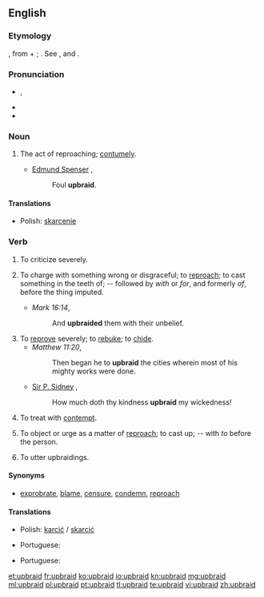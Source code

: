 {{was wotd|2007|March|7}}
==English==

===Etymology===
{{etyl|ang}} {{term|upbreiden|lang=ang}}, from {{term|upp||up|lang=ang}} + {{term|bregdan||to draw, twist, weave; the kindred|lang=ang}}; {{etyl|is}} {{term|bregða||to draw, brandish, braid, deviate from, change, break off, upbraid|lang=is}}. See {{term|up}}, and {{term|braid}} {{qualifier|transitive}}.

===Pronunciation===
* {{IPA|/ˌʌpˈbɹeɪd/}}, {{SAMPA|/%Vp"breId/}}
* {{audio|en-us-upbraid.ogg|Audio (US)}}
* {{rhymes|eɪd}}

===Noun===
{{en-noun|-}}

# {{obsolete}} The act of reproaching; [[contumely]].
#* [[w:Edmund Spenser|Edmund Spenser]] {{rfdate}},
#*: Foul '''upbraid'''.

====Translations====
{{trans-top|The act of reproaching}}
* Polish: [[skarcenie]] {{n}}
{{trans-mid}}
{{trans-bottom}}

===Verb===
{{en-verb}}

# To criticize severely.
# {{archaic}} To charge with something wrong or disgraceful; to [[reproach]]; to cast something in the teeth of; -- followed by ''with'' or ''for'', and formerly ''of'', before the thing imputed.
#* ''Mark 16:14'',
#*: And '''upbraided''' them with their unbelief.
# To [[reprove]] severely; to [[rebuke]]; to [[chide]].
#* ''Matthew 11:20'',
#*: Then began he to '''upbraid''' the cities wherein most of his mighty works were done.
#* [[w:Philip Sidney|Sir P. Sidney]] {{rfdate}},
#*: How much doth thy kindness '''upbraid''' my wickedness!
# {{obsolete}} To treat with [[contempt]].
# {{obsolete}} To object or urge as a matter of [[reproach]]; to cast up; -- with ''to'' before the person.
# {{archaic|intransitive}} To utter upbraidings.

====Synonyms====
* [[exprobrate]], [[blame]], [[censure]], [[condemn]], [[reproach]]

====Translations====
{{trans-top|to charge with something wrong or disgraceful}}
* Polish: [[karcić]] / [[skarcić]]
{{trans-mid}}
* Portuguese: {{t|pt|reprovar}}
{{trans-bottom}}

{{trans-top|to reprove}}
* Portuguese: {{t|pt|reprovar}}
{{trans-mid}}
{{trans-bottom}}

[[et:upbraid]]
[[fr:upbraid]]
[[ko:upbraid]]
[[io:upbraid]]
[[kn:upbraid]]
[[mg:upbraid]]
[[ml:upbraid]]
[[pl:upbraid]]
[[pt:upbraid]]
[[tl:upbraid]]
[[te:upbraid]]
[[vi:upbraid]]
[[zh:upbraid]]
